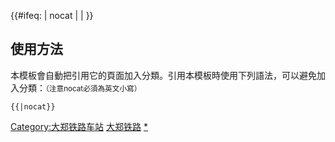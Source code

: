 {{鐵道路線|
| 模板名稱 = 大郑铁路
| 名稱 = [[大郑铁路]]
| 代表色 = #0033c9
| Logo = [[File:China Railways.svg|17px]]
| 背景顏色 = #FFFFFF
| 車站列表 = [[大虎山站|大虎山]] - [[黑山站|黑山]] -  <s>[[李屯站|李屯]]</s> - [[芳山镇站|芳山镇]] - <s>[[王屯站|王屯]]</s> - [[新立屯站|新立屯]] - [[么荒站|么荒]] -  <s>[[十家子站|十家子]] </s>- <s>[[塔北站|塔北]]</s> - [[泡子站|泡子]] - <s>[[北绕阳站|北绕阳]]</s> - <s>[[五峰站|五峰]]</s> - <s>[[彰武南站|彰武南]]</s> - [[彰武站|彰武]] - <s>[[新兴隆站|新兴隆]]</s> - <s>[[冯家站|冯家]]</s> - <s>[[清泉站|清泉]]</s> - [[章古台站|章古台]] - [[阿尔乡站|阿尔乡]] - <s>[[南甘旗站|南甘旗]]</s> - [[甘旗卡站|甘旗卡]] - <s>[[北甘旗站|北甘旗]]</s> - <s>[[伊胡塔站|伊胡塔]]</s> - <s>[[巴胡塔站|巴胡塔]]</s> - [[衙门营站|衙门营]] - [[木里图站|木里图]] - [[通辽西站|通辽西]] - [[通辽站|通辽]] - [[通辽东站|通辽东]] - [[五道木站|五道木]] -  <s>[[钱家店站|钱家店]]</s> - [[乌斯土站|乌斯土]] - [[大林站 (內蒙古)|大林]] - <s>[[清河桥站|清河桥]]</s> - [[大罕站|大罕]] - [[门达站|门达]] - [[欧里站|欧里]] - <s>[[巴西站|巴西]]</s> - [[白市站|白市]] - [[双辽站|双辽]]
}}
<includeonly>{{#ifeq: {{{1}}} | nocat | <!--空--> | [[Category:大郑铁路车站]] }}</includeonly><noinclude>

== 使用方法 ==
本模板會自動把引用它的頁面加入分類。引用本模板時使用下列語法，可以避免加入分類：<small>（注意nocat必須為英文小寫）</small>
 <nowiki>{{</nowiki>{{PAGENAME}}<nowiki>|nocat}}</nowiki>
[[Category:中國鐵路路線模板|大郑铁路]]
[[Category:大郑铁路车站|*]]
</noinclude>